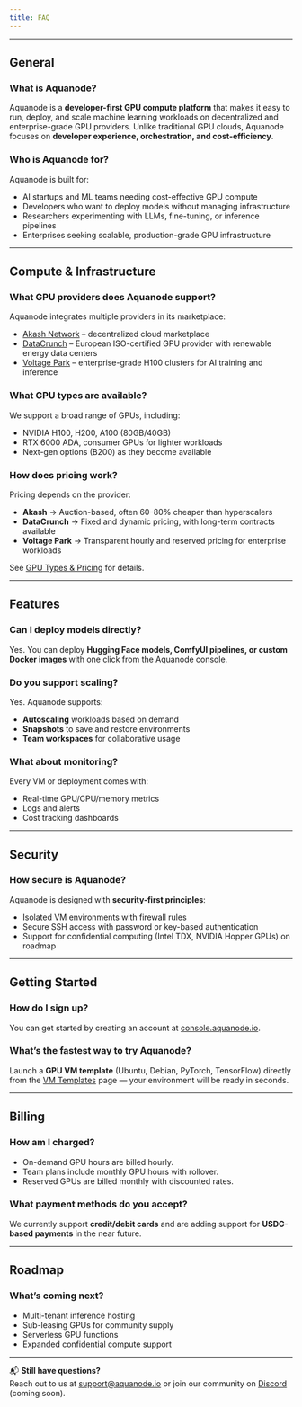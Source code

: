 ```yaml
---
title: FAQ
---
```


---

## General

### What is Aquanode?
Aquanode is a **developer-first GPU compute platform** that makes it easy to run, deploy, and scale machine learning workloads on decentralized and enterprise-grade GPU providers. Unlike traditional GPU clouds, Aquanode focuses on **developer experience, orchestration, and cost-efficiency**.

### Who is Aquanode for?
Aquanode is built for:
- AI startups and ML teams needing cost-effective GPU compute  
- Developers who want to deploy models without managing infrastructure  
- Researchers experimenting with LLMs, fine-tuning, or inference pipelines  
- Enterprises seeking scalable, production-grade GPU infrastructure  

---

## Compute & Infrastructure

### What GPU providers does Aquanode support?
Aquanode integrates multiple providers in its marketplace:
- [Akash Network](https://akash.network/) – decentralized cloud marketplace  
- [DataCrunch](https://datacrunch.io/) – European ISO-certified GPU provider with renewable energy data centers  
- [Voltage Park](https://www.voltagepark.com/) – enterprise-grade H100 clusters for AI training and inference  

### What GPU types are available?
We support a broad range of GPUs, including:  
- NVIDIA H100, H200, A100 (80GB/40GB)  
- RTX 6000 ADA, consumer GPUs for lighter workloads  
- Next-gen options (B200) as they become available  

### How does pricing work?
Pricing depends on the provider:
- **Akash** → Auction-based, often 60–80% cheaper than hyperscalers  
- **DataCrunch** → Fixed and dynamic pricing, with long-term contracts available  
- **Voltage Park** → Transparent hourly and reserved pricing for enterprise workloads  

See [GPU Types & Pricing](/docs/cloud-features/gpu-types-pricing) for details.

---

## Features

### Can I deploy models directly?
Yes. You can deploy **Hugging Face models, ComfyUI pipelines, or custom Docker images** with one click from the Aquanode console.

### Do you support scaling?
Yes. Aquanode supports:
- **Autoscaling** workloads based on demand  
- **Snapshots** to save and restore environments  
- **Team workspaces** for collaborative usage  

### What about monitoring?
Every VM or deployment comes with:
- Real-time GPU/CPU/memory metrics  
- Logs and alerts  
- Cost tracking dashboards  

---

## Security

### How secure is Aquanode?
Aquanode is designed with **security-first principles**:
- Isolated VM environments with firewall rules  
- Secure SSH access with password or key-based authentication  
- Support for confidential computing (Intel TDX, NVIDIA Hopper GPUs) on roadmap  

---

## Getting Started

### How do I sign up?
You can get started by creating an account at [console.aquanode.io](https://console.aquanode.io/).  

### What’s the fastest way to try Aquanode?
Launch a **GPU VM template** (Ubuntu, Debian, PyTorch, TensorFlow) directly from the [VM Templates](./vm-templates) page — your environment will be ready in seconds.

---

## Billing

### How am I charged?
- On-demand GPU hours are billed hourly.  
- Team plans include monthly GPU hours with rollover.  
- Reserved GPUs are billed monthly with discounted rates.  

### What payment methods do you accept?
We currently support **credit/debit cards** and are adding support for **USDC-based payments** in the near future.

---

## Roadmap

### What’s coming next?
- Multi-tenant inference hosting  
- Sub-leasing GPUs for community supply  
- Serverless GPU functions  
- Expanded confidential compute support  

---

📬 **Still have questions?**  
Reach out to us at [support@aquanode.io](mailto:support@aquanode.io) or join our community on [Discord](https://discord.gg/) (coming soon).

